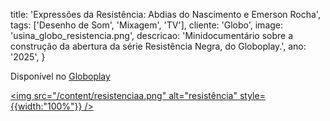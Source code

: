   title: 'Expressões da Resistência: Abdias do Nascimento e Emerson Rocha',
  tags: ['Desenho de Som', 'Mixagem', 'TV'],
  cliente: 'Globo',
  image: 'usina_globo_resistencia.png',
  descricao: 'Minidocumentário sobre a construção da abertura da série Resistência Negra, do Globoplay.',
  ano: '2025',
}

Disponível no <a href="https://globoplay.globo.com/v/12023623/?s=0s" target="_blank" rel="noopener noreferrer">Globoplay</a>

<a href="https://globoplay.globo.com/v/12023623/?s=0s" 
   target="_blank" rel="noopener noreferrer">
  <img src="/content/resistenciaa.png" alt="resistência" style={{width:"100%"}} />
</a>
